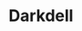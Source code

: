 
# Darkdell

<ProjectDetails
  region="Reach"
  house="House Vyrwell"
  type="Castle"
  status="In Progress"
  warp="/warp darkdell"
  projectLead="GentleIrongiant, ContraBlonde, AeksioOndos"
  dateStarted="November 15, 2021"
  dateCompleted="Invalid Date"
/>


